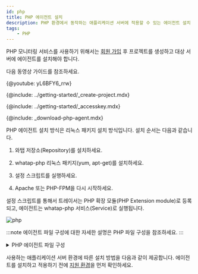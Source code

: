 ```yaml
---
id: php
title: PHP 에이전트 설치
description: PHP 환경에서 동작하는 애플리케이션 서버에 적용할 수 있는 에이전트 설치 방법을 확인하세요.
tags:
    - PHP
---
```



PHP 모니터링 서비스를 사용하기 위해서는 [회원 가입](https://www.whatap.io/ko/signup/) 후 프로젝트를 생성하고 대상 서버에 에이전트를 설치해야 합니다. 
<!-- 설치 방식은 리눅스 패키지 설치로 가능합니다. -->

다음 동영상 가이드를 참조하세요.

{@youtube: yL6BFY6_rrw}

{@include: ../getting-started/_create-project.mdx}

{@include: ../getting-started/_accesskey.mdx}

{@include: _download-php-agent.mdx}

PHP 에이전트 설치 방식은 리눅스 패키지 설치 방식입니다. 설치 순서는 다음과 같습니다.

1. 와탭 저장소(Repository)를 설치하세요.

1. whatap-php 리눅스 패키지(yum, apt-get)를 설치하세요.

1. 설정 스크립트를 실행하세요.

1. Apache 또는 PHP-FPM을 다시 시작하세요.

설정 스크립트를 통해서 트레이서는 PHP 확장 모듈(PHP Extension module)로 등록되고, 에이전트는 whatap-php 서비스(Service)로 실행됩니다.

![php](https://img.whatap.io/media/images/php.png)

:::note
에이전트 파일 구성에 대한 자세한 설명은 PHP 파일 구성을 참조하세요.
:::

<details>
<summary>PHP 에이전트 파일 구성</summary>

PHP 에이전트 파일은 애플리케이션 모니터링에 필요한 정보를 추출하여 와탭 수집 서버로 전달하는 트레이서, 수집된 정보를 서버에 전송하기 위한 에이전트, 트레이서와 에이전트를 서버에 동적으로 적용하기 위한 설치 스크립트 파일로 구성됩니다.

* *whatap_#_#.so*  
    트레이서 PHP 확장 모듈(PHP Extension module)로 추가되어 정보를 수집하고 수집된 정보를 에이전트로 전송하는 라이브러리입니다.

* *whatap-php(whatap_php)*  
    에이전트, 트레이서에서 UDP로 전달된 정보를 수집 서버로 전송하는 프로그램입니다.

* */etc/init.d/whatap-php*  
    서비스 스크립트입니다.

* *whatap_php*  
    서비스 실행파일입니다.

* *whatap.ini*  
    애플리케이션 서버의 데이터를 수집하는 PHP 확장 모듈(PHP Extension module)의 설정 정보, 수집 서버의 주소와 서버의 프로젝트 프로젝트 액세스 키가 입력되는 파일입니다.

* *whatap-install-#.log*  
    설치 과정에 대한 로그 파일입니다. (*/usr/whata/php/logs*)

* *whatap-boot-#.log*
    에이전트 로그 파일입니다. (*/usr/whata/php/logs*)

* *install.sh*
    웹 애플리케이션 서버에 트레이서를 적용하기 위한 쉘 스크립트입니다.

* *WhaTap.php (sample.php)*
    PHP 소스코드에서 사용할 API 레퍼런스 클래스(*/usr/whatap/php/lib/WhaTap.php*) 및 예제 소스 파일(*sample.php*)입니다.

</details> 

사용하는 애플리케이션 서버 환경에 따른 설치 방법을 다음과 같이 제공합니다. 에이전트를 설치하고 적용하기 전에 [지원 환경](supported-spec-php)을 먼저 확인하세요.

<DocCardList/> 